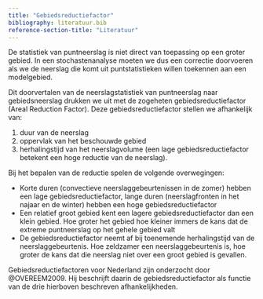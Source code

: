 ```yaml
---
title: "Gebiedsreductiefactor"
bibliography: literatuur.bib
reference-section-title: "Literatuur"
---
```


De statistiek van puntneerslag is niet direct van toepassing op een groter gebied. In een stochastenanalyse moeten we dus een correctie doorvoeren als we de neerslag die komt uit puntstatistieken willen toekennen aan een modelgebied.

Dit doorvertalen van de neerslagstatistiek van puntneerslag naar gebiedsneerslag drukken we uit met de zogeheten  gebiedsreductiefactor (Areal Reduction Factor). Deze gebiedsreductiefactor stellen we afhankelijk van: 

1. duur van de neerslag 
2. oppervlak van het beschouwde gebied 
3. herhalingstijd van het neerslagvolume (een lage gebiedsreductiefactor betekent een hoge
reductie van de neerslag). 

Bij het bepalen van de reductie spelen de volgende overwegingen:

* Korte duren (convectieve neerslaggebeurtenissen in de zomer) hebben een lage gebiedsreductiefactor, lange duren (neerslagfronten in het najaar en de winter) hebben een hoge gebiedsreductiefactor
* Een relatief groot gebied kent een lagere gebiedsreductiefactor dan een klein gebied. Hoe
groter het gebied hoe kleiner immers de kans dat de extreme puntneerslag op het gehele
gebied valt
* De gebiedsreductiefactor neemt af bij toenemende herhalingstijd van de neerslaggebeurtenis.
Hoe zeldzamer een neerslaggebeurtenis is, hoe groter de kans dat die neerslag
niet over een groot gebied is gevallen.

Gebiedsreductiefactoren voor Nederland zijn onderzocht door @OVEREEM2009.
Hij beschrijft daarin de gebiedsreductiefactor als functie van de drie hierboven beschreven
afhankelijkheden.


